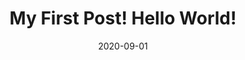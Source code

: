 ---
title: My First Post! Hello World!
slug: my-first-post
date: 2020-09-01
featureImage: ./nature.jpg
excerpt: Lorem ipsum, dolor sit amet consectetur adipisicing elit. Culpa, modi. Cumque laborum beatae maiores, delectus sunt consequatur mollitia.
---